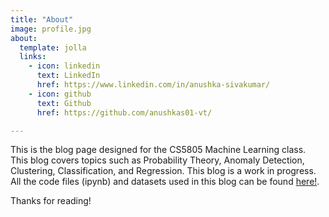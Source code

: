 ```yaml
---
title: "About"
image: profile.jpg
about:
  template: jolla
  links:
    - icon: linkedin
      text: LinkedIn
      href: https://www.linkedin.com/in/anushka-sivakumar/
    - icon: github
      text: Github
      href: https://github.com/anushkas01-vt/

---
```


This is the blog page designed for the CS5805 Machine Learning class. This blog covers topics such as Probability Theory, Anomaly Detection, Clustering, Classification, and Regression. This blog is a work in progress. All the code files (ipynb) and datasets used in this blog can be found [here!](https://github.com/anushkas01-vt/anushkas01-vt.github.io/tree/main/codeFiles).

Thanks for reading!
